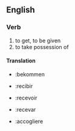 ==English==

===Verb===
{{en-infl-reg-other-e|receiv|e}}
# to get, to be given
# to take possession of

====Translation====

*{{de}}:bekommen
*{{es}}:recibir
*{{fr}}:recevoir
*{{io}}:recevar
*{{it}}:accogliere